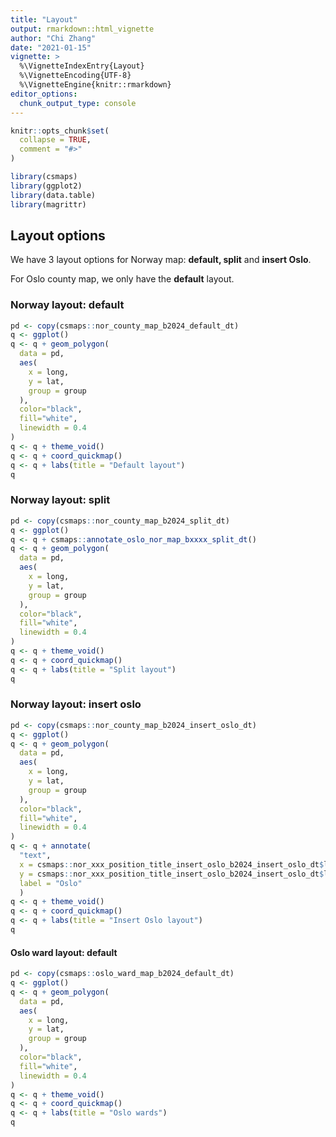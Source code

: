 ```yaml
---
title: "Layout"
output: rmarkdown::html_vignette
author: "Chi Zhang"
date: "2021-01-15"
vignette: >
  %\VignetteIndexEntry{Layout}
  %\VignetteEncoding{UTF-8}
  %\VignetteEngine{knitr::rmarkdown}
editor_options: 
  chunk_output_type: console
---
```



```r
knitr::opts_chunk$set(
  collapse = TRUE,
  comment = "#>"
)
```

```r
library(csmaps)
library(ggplot2)
library(data.table)
library(magrittr)
```

## Layout options

We have 3 layout options for Norway map: **default, split** and **insert Oslo**. 

For Oslo county map, we only have the **default** layout. 

### Norway layout: default

```r
pd <- copy(csmaps::nor_county_map_b2024_default_dt)
q <- ggplot()
q <- q + geom_polygon(
  data = pd, 
  aes( 
    x = long, 
    y = lat, 
    group = group
  ), 
  color="black", 
  fill="white",
  linewidth = 0.4
)
q <- q + theme_void()
q <- q + coord_quickmap()
q <- q + labs(title = "Default layout")
q
```

### Norway layout: split 

```r
pd <- copy(csmaps::nor_county_map_b2024_split_dt)
q <- ggplot()
q <- q + csmaps::annotate_oslo_nor_map_bxxxx_split_dt()
q <- q + geom_polygon(
  data = pd, 
  aes(
    x = long, 
    y = lat, 
    group = group
  ), 
  color="black", 
  fill="white",
  linewidth = 0.4
)
q <- q + theme_void()
q <- q + coord_quickmap()
q <- q + labs(title = "Split layout")
q
```

### Norway layout: insert oslo

```r
pd <- copy(csmaps::nor_county_map_b2024_insert_oslo_dt)
q <- ggplot()
q <- q + geom_polygon(
  data = pd,
  aes(
    x = long, 
    y = lat, 
    group = group
  ), 
  color="black", 
  fill="white", 
  linewidth = 0.4
)
q <- q + annotate(
  "text", 
  x = csmaps::nor_xxx_position_title_insert_oslo_b2024_insert_oslo_dt$long, 
  y = csmaps::nor_xxx_position_title_insert_oslo_b2024_insert_oslo_dt$lat,
  label = "Oslo"
  )
q <- q + theme_void()
q <- q + coord_quickmap()
q <- q + labs(title = "Insert Oslo layout")
q
```

#### Oslo ward layout: default 

```r
pd <- copy(csmaps::oslo_ward_map_b2024_default_dt)
q <- ggplot()
q <- q + geom_polygon(
  data = pd,
  aes(
    x = long, 
    y = lat, 
    group = group
  ), 
  color="black", 
  fill="white",
  linewidth = 0.4
)
q <- q + theme_void()
q <- q + coord_quickmap()
q <- q + labs(title = "Oslo wards")
q
```






